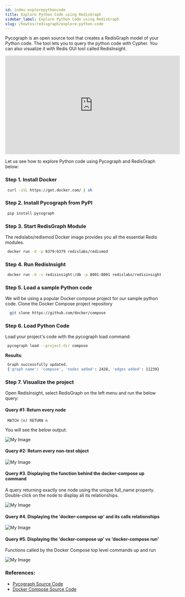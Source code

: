 ```yaml
---
id: index-explorepythoncode
title: Explore Python Code using RedisGraph
sidebar_label: Explore Python Code using RedisGraph
slug: /howtos/redisgraph/explore-python-code
---
```


Pycograph is an open source tool that creates a RedisGraph model of your Python code. The tool lets you to query the python code with Cypher. You can also visualize it with Redis GUI tool called RedisInsight.

<div class="text--center">
<iframe width="560" height="315" src="https://www.youtube.com/embed/pE3cg6jK2Zg" title="YouTube video player" frameborder="0" allow="accelerometer; autoplay; clipboard-write; encrypted-media; gyroscope; picture-in-picture" allowfullscreen></iframe>
</div>

Let us see how to explore Python code using Pycograph and RedisGraph below:

### Step 1. Install Docker

 ```bash
  curl -sSL https://get.docker.com/ | sh
 ```

### Step 2. Install Pycograph from PyPI

 ```bash
  pip install pycograph
 ```

### Step 3. Start RedisGraph Module

The redislabs/redismod Docker image provides you all the essential Redis modules.

 ```bash
  docker run -d -p 6379:6379 redislabs/redismod
 ```

### Step 4. Run RedisInsight

 ```bash
  docker run -d -v redisinsight:/db -p 8001:8001 redislabs/redisinsight:latest
 ```

### Step 5. Load a sample Python code

We will be using a popular Docker compose project for our sample python code.
Clone the Docker Compose project repository

 ```bash
   git clone https://github.com/docker/compose
 ```

### Step 6. Load Python Code

Load your project's code with the pycograph load command:

 ```bash
  pycograph load --project-dir compose
 ```

<b>Results</b>: 

 ```bash
  Graph successfully updated.
  {'graph name': 'compose', 'nodes added': 2428, 'edges added': 11239}
 ```

### Step 7. Visualize the project

Open RedisInsight, select RedisGraph on the left menu and run the below query:


#### Query #1: Return every node


 ```
  MATCH (n) RETURN n
 ```

You will see the below output:


![My Image](pycograph1.png)

#### Query #2: Return every non-test object


![My Image](pycograph2.png)  

#### Query #3.  Displaying the function behind the docker-compose up command

A query returning exactly one node using the unique full_name property. Double-click on the node to display all its relationships.

![My Image](pycograph3.png)

#### Query #4. Displaying the 'docker-compose up' and its calls relationships

![My Image](pycograph4.png) 

#### Query #5. Displaying the 'docker-compose up' vs 'docker-compose run'

Functions called by the Docker Compose top level commands up and run

![My Image](pycograph5.png)

### References:

- [Pycograph Source Code](https://pycograph.com/examples/)
- [Docker Compose Source Code](https://github.com/docker/compose)
